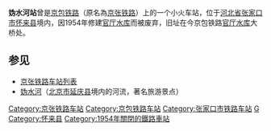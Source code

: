 {{Unreferenced|time=2012-01-04T17:33:22+00:00 }}
{{Infobox China railway station 
|车站名称 = 妫水河站
|车站名称拼音 = Guishuihe       
|车站地址 = 河北省张家口市怀来县狼山乡
|车站等级 = 无（已废弃）
}}

'''妫水河站'''曾是[[京包铁路|京包铁路]]（原名為[[京张铁路|京张铁路]]）上的一个小火车站，位于[[河北省|河北省]][[张家口市|张家口市]][[怀来县|怀来县]]境内，因1954年修建[[官厅水库|官厅水库]]而被废弃，旧址在今京包铁路[[官厅水库|官厅水库]]大桥处。

==参见==
*[[京张铁路车站列表|京张铁路车站列表]]
*[[妫水河|妫水河]]（[[北京市|北京市]][[延庆县|延庆县]]境内的河流，著名旅游景点）

{{start rail box}}
{{s-inop|[[东花园站|东花园站]]}}
{{s-line|[[京包铁路|京包铁路]]}}
{{s-inop|[[狼山站|狼山站]]}}
{{end box}}

{{京包铁路}}
{{China-rail-stub}}
{{Railwaystation-stub}}

[[Category:京张铁路车站|Category:京张铁路车站]]
[[Category:京包铁路车站|Category:京包铁路车站]]
[[Category:张家口市铁路车站|Category:张家口市铁路车站]]
[[Category:河北省铁路废站|G]]
[[Category:怀来县|Category:怀来县]]
[[Category:1954年關閉的鐵路車站|Category:1954年關閉的鐵路車站]]
